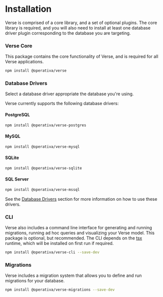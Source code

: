 
# Installation

Verse is comprised of a core library, and a set of optional plugins. The core library is required, and you will also need to
install at least one database driver plugin corresponding to the database you are targeting.

### Verse Core

This package contains the core functionality of Verse, and is required for all Verse applications.

```bash npm2yarn
npm install @operativa/verse
```

### Database Drivers

Select a database driver appropriate the database you're using.

Verse currently supports the following database drivers:

#### PostgreSQL

```bash npm2yarn
npm install @operativa/verse-postgres
```

#### MySQL

```bash npm2yarn
npm install @operativa/verse-mysql
```

#### SQLite

```bash npm2yarn
npm install @operativa/verse-sqlite
```

#### SQL Server

```bash npm2yarn
npm install @operativa/verse-mssql
```

See the [Database Drivers](database-drivers) section for more information on how to use these drivers.

### CLI

Verse also includes a command line interface for generating and running migrations, running ad hoc queries and visualizing
your Verse model. This package is optional, but recommended. The CLI depends on the [tsx](https://www.npmjs.com/package/tsx)
runtime, which will be installed on first run if required.

```bash npm2yarn
npm install @operativa/verse-cli --save-dev
```

### Migrations

Verse includes a migration system that allows you to define and run migrations for your database.

```bash npm2yarn
npm install @operativa/verse-migrations --save-dev
```
